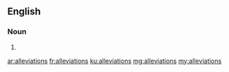 ==English==

===Noun===
{{head|en}}

# {{plural of|alleviation}}

[[ar:alleviations]]
[[fr:alleviations]]
[[ku:alleviations]]
[[mg:alleviations]]
[[my:alleviations]]